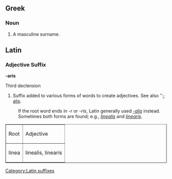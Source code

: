 ==Greek==
===Noun===

#A masculine surname. <!--Romanized form of [[-]]--><!---shouldn't it be without the "-" as well?--->

==Latin==
===Adjective Suffix===
'''-aris'''

Third declension

# Suffix added to various forms of words to create adjectives.  See also ''[[-alis]].

: If the root word ends in ''-r'' or ''-ris'', Latin generally used ''[[-alis]]'' instead.  Sometimes both forms are found; e.g., ''[[linealis]]'' and ''[[linearis]]''.

<table border="1">
  <tr><td>Root</td>
      <td>Adjective</td>
  </tr>
  <tr><td>linea</td>
      <td>linealis, linearis</td>
  </tr>
<table>

[[Category:Latin suffixes]]
